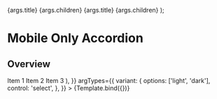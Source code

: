 



<Meta
  title="Patterns/Navigation/MobileOnlyAccordion"
  component={MobileOnlyAccordion}
/>

  <MobileOnlyAccordion variant={args.variant}>
    <MobileOnlyAccordionItem>
      <MobileOnlyAccordionButton>{args.title}</MobileOnlyAccordionButton>
      <MobileOnlyAccordionPanel>{args.children}</MobileOnlyAccordionPanel>
    </MobileOnlyAccordionItem>
    <MobileOnlyAccordionItem>
      <MobileOnlyAccordionButton>{args.title}</MobileOnlyAccordionButton>
      <MobileOnlyAccordionPanel>{args.children}</MobileOnlyAccordionPanel>
    </MobileOnlyAccordionItem>
  </MobileOnlyAccordion>
);

# Mobile Only Accordion

## Overview

<Canvas>
  <Story
    name="Mobile Only Accordion"
    parameters={{
      viewport: {},
    }}
    args={{
      variant: 'light',
      title: 'Section title',
      children: (
        <List>
          <ListItem>Item 1</ListItem>
          <ListItem>Item 2</ListItem>
          <ListItem>Item 3</ListItem>
        </List>
      ),
    }}
    argTypes={{
      variant: {
        options: ['light', 'dark'],
        control: 'select',
      },
    }}
  >
    {Template.bind({})}
  </Story>
</Canvas>
